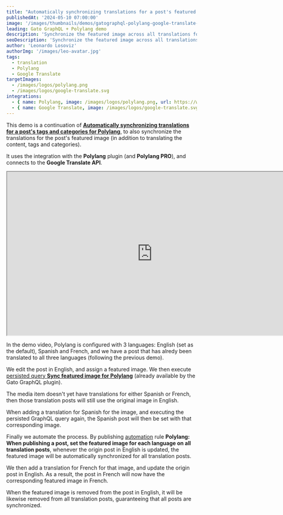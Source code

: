 ```yaml
---
title: "Automatically synchronizing translations for a post's featured image for Polylang"
publishedAt: '2024-05-10 07:00:00'
image: '/images/thumbnails/demos/gatographql-polylang-google-translate-wordpress.png'
leading: Gato GraphQL + Polylang demo
description: 'Synchronize the featured image across all translations for a post, for all languages defined in the Polylang settings, using a Gato GraphQL automation.'
seoDescription: 'Synchronize the featured image across all translations for a post, for all languages defined in the Polylang settings, using a Gato GraphQL automation that connects to the Google Translate API.'
author: 'Leonardo Losoviz'
authorImg: '/images/leo-avatar.jpg'
tags:
  - translation
  - Polylang
  - Google Translate
targetImages:
  - /images/logos/polylang.png
  - /images/logos/google-translate.svg
integrations: 
  - { name: Polylang, image: /images/logos/polylang.png, url: https://wordpress.org/plugins/polylang/ }
  - { name: Google Translate, image: /images/logos/google-translate.svg, url: https://cloud.google.com/translate/ }
---
```


This demo is a continuation of **[Automatically synchronizing translations for a post's tags and categories for Polylang](/demos/automatically-sync-post-tags-and-categories-for-polylang)**, to also synchronize the translations for the post's featured image (in addition to translating the content, tags and categories).

It uses the integration with the **Polylang** plugin (and **Polylang PRO**), and connects to the **Google Translate API**.

<div className="aspect-video lg:-ml-32 lg:-mr-32">
  <iframe
    className="w-full h-full"
    src="https://www.youtube.com/embed/a3z0wC2sTAM"
    title="Automatically synchronizing translations for a post's featured image for Polylang"
    width="768"
    height="432"
    allow="accelerometer; autoplay; clipboard-write; encrypted-media; gyroscope; picture-in-picture; web-share"
    allowFullScreen
  >
  </iframe>
</div>

In the demo video, Polylang is configured with 3 languages: English (set as the default), Spanish and French, and we have a post that has alredy been translated to all three languages (following the previous demo).

We edit the post in English, and assign a featured image. We then execute [persisted query **Sync featured image for Polylang**](/library/sync-post-featuredimage-for-polylang) (already available by the Gato GraphQL plugin).

The media item doesn't yet have translations for either Spanish or French, then those translation posts will still use the original image in English.

When adding a translation for Spanish for the image, and executing the persisted GraphQL query again, the Spanish post will then be set with that corresponding image.

Finally we automate the process. By publishing [automation](/features/automation) rule **Polylang: When publishing a post, set the featured image for each language on all translation posts**, whenever the origin post in English is updated, the featured image will be automatically synchronized for all translation posts.

We then add a translation for French for that image, and update the origin post in English. As a result, the post in French will now have the corresponding featured image in French.

When the featured image is removed from the post in English, it will be likewise removed from all translation posts, guaranteeing that all posts are synchronized.
